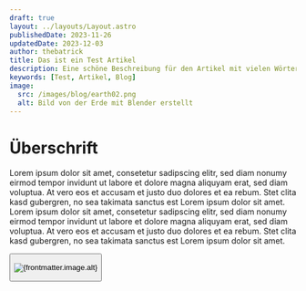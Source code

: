 ```yaml
---
draft: true
layout: ../layouts/Layout.astro
publishedDate: 2023-11-26
updatedDate: 2023-12-03
author: thebatrick
title: Das ist ein Test Artikel
description: Eine schöne Beschreibung für den Artikel mit vielen Wörtern
keywords: [Test, Artikel, Blog]
image:
  src: /images/blog/earth02.png
  alt: Bild von der Erde mit Blender erstellt
---
```




# Überschrift

Lorem ipsum dolor sit amet, consetetur sadipscing elitr, sed diam nonumy eirmod tempor invidunt ut labore et dolore magna aliquyam erat, sed diam voluptua. At vero eos et accusam et justo duo dolores et ea rebum. Stet clita kasd gubergren, no sea takimata sanctus est Lorem ipsum dolor sit amet. Lorem ipsum dolor sit amet, consetetur sadipscing elitr, sed diam nonumy eirmod tempor invidunt ut labore et dolore magna aliquyam erat, sed diam voluptua. At vero eos et accusam et justo duo dolores et ea rebum. Stet clita kasd gubergren, no sea takimata sanctus est Lorem ipsum dolor sit amet.

<Button 
			    url="https://www.instagram.com/p/Cuy68QJtTb4/" 
			    title="Njola" 
			    external={true} 
			  />

<Image 
			  src={frontmatter.image.src}
			  alt={frontmatter.image.alt}
			  width={3840} 
			  height={425}
			  quality="80"
			  decoding="async"
			  loading="lazy"
			  format="webp" 
			  class="rounded-xl" 
			/>








